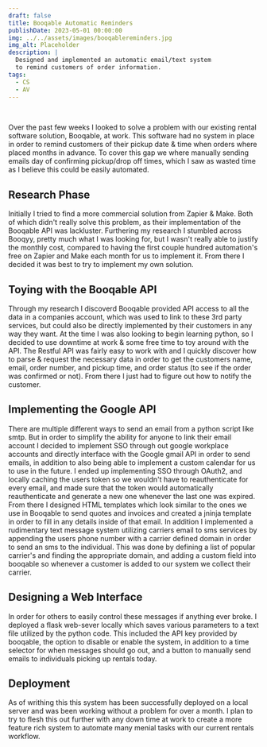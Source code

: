 ```yaml
---
draft: false
title: Booqable Automatic Reminders
publishDate: 2023-05-01 00:00:00
img: ../../assets/images/booqablereminders.jpg
img_alt: Placeholder
description: |
  Designed and implemented an automatic email/text system
  to remind customers of order information.
tags:
  - CS
  - AV
---
```

<div class="h-0" style="visibility:hidden">![Sample Image](../../assets/images/booqablereminders.jpg)</div>

Over the past few weeks I looked to solve a problem with our existing rental software solution, Booqable, at work. This software had no system in place in order to remind customers of their pickup date & time when orders where placed months in advance. To cover this gap we where manually sending emails day of confirming pickup/drop off times, which I saw as wasted time as I believe this could be easily automated.

## Research Phase
Initially I tried to find a more commercial solution from Zapier & Make. Both of which didn't really solve this problem, as their implementation of the Booqable API was lackluster. Furthering my research I stumbled across Booqyy, pretty much what I was looking for, but I wasn't really able to justify the monthly cost, compared to having the first couple hundred automation's free on Zapier and Make each month for us to implement it. From there I decided it was best to try to implement my own solution.

## Toying with the Booqable API
Through my research I discoverd Booqable provided API access to all the data in a companies account, which was used to link to these 3rd party services, but could also be directly implemented by their customers in any way they want. At the time I was also looking to begin learning python, so I decided to use downtime at work & some free time to toy around with the API. The Restful API was fairly easy to work with and I quickly discover how to parse & request the necessary data in order to get the customers name, email, order number, and pickup time, and order status (to see if the order was confirmed or not). From there I just had to figure out how to notify the customer.

## Implementing the Google API
There are multiple different ways to send an email from a python script like smtp. But in order to simplify the ability for anyone to link their email account I decided to implement SSO through out google workplace accounts and directly interface with the Google gmail API in order to send emails, in addition to also being able to implement a custom calendar for us to use in the future. I ended up implementing SSO through OAuth2, and locally caching the users token so we wouldn't have to reauthenticate for every email, and made sure that the token would automatically reauthenticate and generate a new one whenever the last one was expired. From there I designed HTML templates which look similar to the ones we use in Booqable to send quotes and invoices and created a jninja template in order to fill in any details inside of that email. In addition I implemented a rudimentary text message system utilizing carriers email to sms services by appending the users phone number with a carrier defined domain in order to send an sms to the individual. This was done by defining a list of popular carrier's and finding the appropriate domain, and adding a custom field into booqable so whenever a customer is added to our system we collect their carrier.

## Designing a Web Interface
In order for others to easily control these messages if anything ever broke. I deployed a flask web-sever locally which saves various parameters to a text file utilized by the python code. This included the API key provided by booqable, the option to disable or enable the system, in addition to a time selector for when messages should go out, and a button to manually send emails to individuals picking up rentals today.

## Deployment 
As of writhing this this system has been successfully deployed on a local server and was been working without a problem for over a month. I plan to try to flesh this out further with any down time at work to create a more feature rich system to automate many menial tasks with our current rentals workflow.

